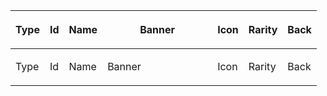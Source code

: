 {|class="wikitable sortable" style="text-align:center"
!Type
!Id
!Name
!style="width:160px"|Banner
!Icon
!Rarity
!Back
{{Calc|format=table|@enemy|#|!@|?code|?id|?link|?banner|?icon|?rarity_bg|?back_bg}}
|-
!Type
!Id
!Name
!style="width:160px"|Banner
!Icon
!Rarity
!Back
|}